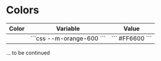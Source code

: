 
<Meta title="Design Tokens/Colors (WIP)" />

<style>
	{`
		.os-content pre.prismjs {
			padding-right: 60px;
		}
		.color-square {
			height: 64px;
			width: 64px;
		}
	`}
</style>

# Colors

<table>
	<thead>
		<tr>
			<th>Color</th>
			<th>Variable</th>
			<th>Value</th>
		</tr>
	</thead>
  <tbody>
	<tr>
		<td>
			<div className="color-square" style={{backgroundColor: 'var(--m-orange-600)'}}></div>
		</td>
      	<td>
			```css
				--m-orange-600
			```
		</td>
		<td>
			```
				#FF6600
			```
		</td>
    </tr>
  </tbody>
</table>

... to be continued
